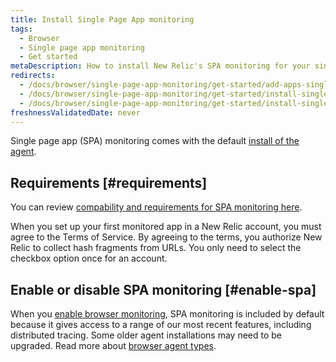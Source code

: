 ```yaml
---
title: Install Single Page App monitoring
tags:
  - Browser
  - Single page app monitoring
  - Get started
metaDescription: How to install New Relic's SPA monitoring for your single-page apps or any apps that pull content dynamically.
redirects:
  - /docs/browser/single-page-app-monitoring/get-started/add-apps-single-page-app-monitoring
  - /docs/browser/single-page-app-monitoring/get-started/install-single-page-app-monitoring-new-relic-browser
  - /docs/browser/single-page-app-monitoring/get-started/install-single-page-app-monitoring-browser
freshnessValidatedDate: never
---
```


Single page app (SPA) monitoring comes with the default [install of the <InlinePopover type="browser"/> agent](/docs/browser/browser-monitoring/installation/install-browser-monitoring-agent/).

## Requirements [#requirements]

You can review [compability and requirements for SPA monitoring here](/docs/browser/new-relic-browser/getting-started/compatibility-requirements-browser-monitoring#spa/).

When you set up your first monitored app in a New Relic account, you must agree to the Terms of Service. By agreeing to the terms, you authorize New Relic to collect hash fragments from URLs. You only need to select the checkbox option once for an account.

## Enable or disable SPA monitoring [#enable-spa]

When you [enable browser monitoring](/docs/browser/browser-monitoring/installation/install-browser-monitoring-agent#enable), SPA monitoring is included by default because it gives access to a range of our most recent features, including distributed tracing. Some older agent installations may need to be upgraded. Read more about [browser agent types](/docs/browser/browser-monitoring/installation/install-browser-monitoring-agent#agent-types).
